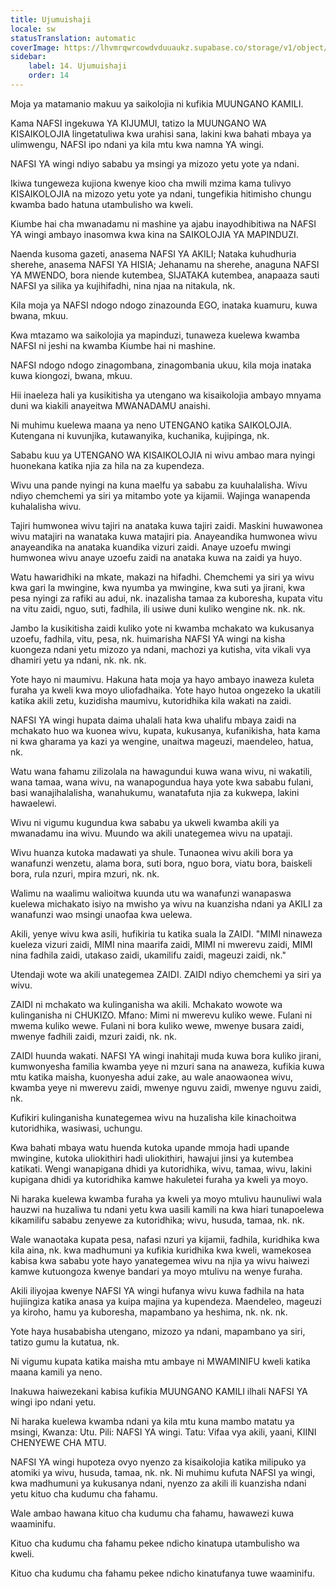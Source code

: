 ```yaml
---
title: Ujumuishaji
locale: sw
statusTranslation: automatic
coverImage: https://lhvmrqwrcowdvduuaukz.supabase.co/storage/v1/object/public/strapi-uploads/small_cover-educacion-fundamental.webp-2d51a7828a2b1309555be27f7e2a61a0.webp
sidebar:
    label: 14. Ujumuishaji
    order: 14
---
```

Moja ya matamanio makuu ya saikolojia ni kufikia MUUNGANO KAMILI.

Kama NAFSI ingekuwa YA KIJUMUI, tatizo la MUUNGANO WA KISAIKOLOJIA lingetatuliwa kwa urahisi sana, lakini kwa bahati mbaya ya ulimwengu, NAFSI ipo ndani ya kila mtu kwa namna YA wingi.

NAFSI YA wingi ndiyo sababu ya msingi ya mizozo yetu yote ya ndani.

Ikiwa tungeweza kujiona kwenye kioo cha mwili mzima kama tulivyo KISAIKOLOJIA na mizozo yetu yote ya ndani, tungefikia hitimisho chungu kwamba bado hatuna utambulisho wa kweli.

Kiumbe hai cha mwanadamu ni mashine ya ajabu inayodhibitiwa na NAFSI YA wingi ambayo inasomwa kwa kina na SAIKOLOJIA YA MAPINDUZI.

Naenda kusoma gazeti, anasema NAFSI YA AKILI; Nataka kuhudhuria sherehe, anasema NAFSI YA HISIA; Jehanamu na sherehe, anaguna NAFSI YA MWENDO, bora niende kutembea, SIJATAKA kutembea, anapaaza sauti NAFSI ya silika ya kujihifadhi, nina njaa na nitakula, nk.

Kila moja ya NAFSI ndogo ndogo zinazounda EGO, inataka kuamuru, kuwa bwana, mkuu.

Kwa mtazamo wa saikolojia ya mapinduzi, tunaweza kuelewa kwamba NAFSI ni jeshi na kwamba Kiumbe hai ni mashine.

NAFSI ndogo ndogo zinagombana, zinagombania ukuu, kila moja inataka kuwa kiongozi, bwana, mkuu.

Hii inaeleza hali ya kusikitisha ya utengano wa kisaikolojia ambayo mnyama duni wa kiakili anayeitwa MWANADAMU anaishi.

Ni muhimu kuelewa maana ya neno UTENGANO katika SAIKOLOJIA. Kutengana ni kuvunjika, kutawanyika, kuchanika, kujipinga, nk.

Sababu kuu ya UTENGANO WA KISAIKOLOJIA ni wivu ambao mara nyingi huonekana katika njia za hila na za kupendeza.

Wivu una pande nyingi na kuna maelfu ya sababu za kuuhalalisha. Wivu ndiyo chemchemi ya siri ya mitambo yote ya kijamii. Wajinga wanapenda kuhalalisha wivu.

Tajiri humwonea wivu tajiri na anataka kuwa tajiri zaidi. Maskini huwawonea wivu matajiri na wanataka kuwa matajiri pia. Anayeandika humwonea wivu anayeandika na anataka kuandika vizuri zaidi. Anaye uzoefu mwingi humwonea wivu anaye uzoefu zaidi na anataka kuwa na zaidi ya huyo.

Watu hawaridhiki na mkate, makazi na hifadhi. Chemchemi ya siri ya wivu kwa gari la mwingine, kwa nyumba ya mwingine, kwa suti ya jirani, kwa pesa nyingi za rafiki au adui, nk. inazalisha tamaa za kuboresha, kupata vitu na vitu zaidi, nguo, suti, fadhila, ili usiwe duni kuliko wengine nk. nk. nk.

Jambo la kusikitisha zaidi kuliko yote ni kwamba mchakato wa kukusanya uzoefu, fadhila, vitu, pesa, nk. huimarisha NAFSI YA wingi na kisha kuongeza ndani yetu mizozo ya ndani, machozi ya kutisha, vita vikali vya dhamiri yetu ya ndani, nk. nk. nk.

Yote hayo ni maumivu. Hakuna hata moja ya hayo ambayo inaweza kuleta furaha ya kweli kwa moyo uliofadhaika. Yote hayo hutoa ongezeko la ukatili katika akili zetu, kuzidisha maumivu, kutoridhika kila wakati na zaidi.

NAFSI YA wingi hupata daima uhalali hata kwa uhalifu mbaya zaidi na mchakato huo wa kuonea wivu, kupata, kukusanya, kufanikisha, hata kama ni kwa gharama ya kazi ya wengine, unaitwa mageuzi, maendeleo, hatua, nk.

Watu wana fahamu zilizolala na hawagundui kuwa wana wivu, ni wakatili, wana tamaa, wana wivu, na wanapogundua haya yote kwa sababu fulani, basi wanajihalalisha, wanahukumu, wanatafuta njia za kukwepa, lakini hawaelewi.

Wivu ni vigumu kugundua kwa sababu ya ukweli kwamba akili ya mwanadamu ina wivu. Muundo wa akili unategemea wivu na upataji.

Wivu huanza kutoka madawati ya shule. Tunaonea wivu akili bora ya wanafunzi wenzetu, alama bora, suti bora, nguo bora, viatu bora, baiskeli bora, rula nzuri, mpira mzuri, nk. nk.

Walimu na waalimu walioitwa kuunda utu wa wanafunzi wanapaswa kuelewa michakato isiyo na mwisho ya wivu na kuanzisha ndani ya AKILI za wanafunzi wao msingi unaofaa kwa uelewa.

Akili, yenye wivu kwa asili, hufikiria tu katika suala la ZAIDI. "MIMI ninaweza kueleza vizuri zaidi, MIMI nina maarifa zaidi, MIMI ni mwerevu zaidi, MIMI nina fadhila zaidi, utakaso zaidi, ukamilifu zaidi, mageuzi zaidi, nk."

Utendaji wote wa akili unategemea ZAIDI. ZAIDI ndiyo chemchemi ya siri ya wivu.

ZAIDI ni mchakato wa kulinganisha wa akili. Mchakato wowote wa kulinganisha ni CHUKIZO. Mfano: Mimi ni mwerevu kuliko wewe. Fulani ni mwema kuliko wewe. Fulani ni bora kuliko wewe, mwenye busara zaidi, mwenye fadhili zaidi, mzuri zaidi, nk. nk.

ZAIDI huunda wakati. NAFSI YA wingi inahitaji muda kuwa bora kuliko jirani, kumwonyesha familia kwamba yeye ni mzuri sana na anaweza, kufikia kuwa mtu katika maisha, kuonyesha adui zake, au wale anaowaonea wivu, kwamba yeye ni mwerevu zaidi, mwenye nguvu zaidi, mwenye nguvu zaidi, nk.

Kufikiri kulinganisha kunategemea wivu na huzalisha kile kinachoitwa kutoridhika, wasiwasi, uchungu.

Kwa bahati mbaya watu huenda kutoka upande mmoja hadi upande mwingine, kutoka uliokithiri hadi uliokithiri, hawajui jinsi ya kutembea katikati. Wengi wanapigana dhidi ya kutoridhika, wivu, tamaa, wivu, lakini kupigana dhidi ya kutoridhika kamwe hakuletei furaha ya kweli ya moyo.

Ni haraka kuelewa kwamba furaha ya kweli ya moyo mtulivu haunuliwi wala hauzwi na huzaliwa tu ndani yetu kwa uasili kamili na kwa hiari tunapoelewa kikamilifu sababu zenyewe za kutoridhika; wivu, husuda, tamaa, nk. nk.

Wale wanaotaka kupata pesa, nafasi nzuri ya kijamii, fadhila, kuridhika kwa kila aina, nk. kwa madhumuni ya kufikia kuridhika kwa kweli, wamekosea kabisa kwa sababu yote hayo yanategemea wivu na njia ya wivu haiwezi kamwe kutuongoza kwenye bandari ya moyo mtulivu na wenye furaha.

Akili iliyojaa kwenye NAFSI YA wingi hufanya wivu kuwa fadhila na hata hujiingiza katika anasa ya kuipa majina ya kupendeza. Maendeleo, mageuzi ya kiroho, hamu ya kuboresha, mapambano ya heshima, nk. nk. nk.

Yote haya husababisha utengano, mizozo ya ndani, mapambano ya siri, tatizo gumu la kutatua, nk.

Ni vigumu kupata katika maisha mtu ambaye ni MWAMINIFU kweli katika maana kamili ya neno.

Inakuwa haiwezekani kabisa kufikia MUUNGANO KAMILI ilhali NAFSI YA wingi ipo ndani yetu.

Ni haraka kuelewa kwamba ndani ya kila mtu kuna mambo matatu ya msingi, Kwanza: Utu. Pili: NAFSI YA wingi. Tatu: Vifaa vya akili, yaani, KIINI CHENYEWE CHA MTU.

NAFSI YA wingi hupoteza ovyo nyenzo za kisaikolojia katika milipuko ya atomiki ya wivu, husuda, tamaa, nk. nk. Ni muhimu kufuta NAFSI ya wingi, kwa madhumuni ya kukusanya ndani, nyenzo za akili ili kuanzisha ndani yetu kituo cha kudumu cha fahamu.

Wale ambao hawana kituo cha kudumu cha fahamu, hawawezi kuwa waaminifu.

Kituo cha kudumu cha fahamu pekee ndicho kinatupa utambulisho wa kweli.

Kituo cha kudumu cha fahamu pekee ndicho kinatufanya tuwe waaminifu.

